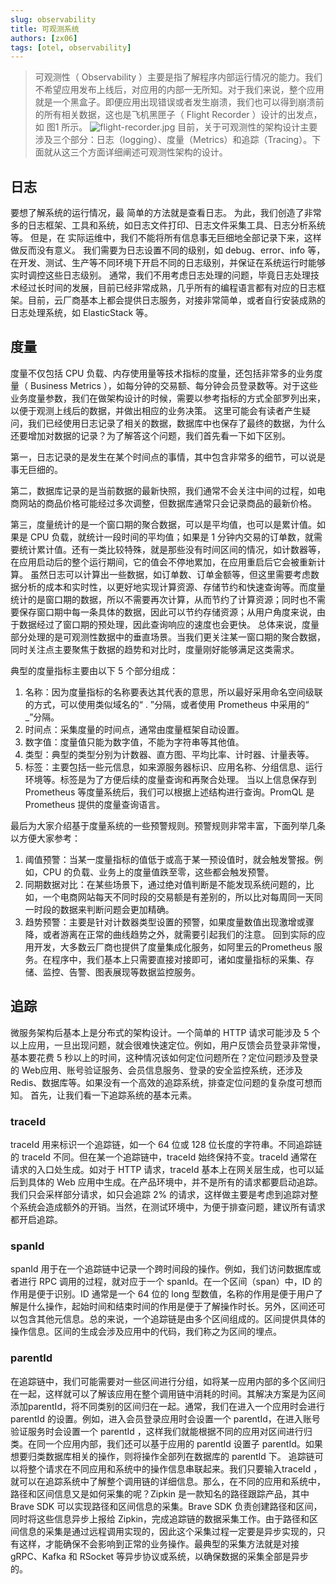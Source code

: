 ```yaml
---
slug: observability
title: 可观测系统
authors: [zx06]
tags: [otel, observability]
---
```

> 可观测性（ Observability ）主要是指了解程序内部运行情况的能力。我们不希望应用发布上线后，对应用的内部一无所知。对于我们来说，整个应用就是一个黑盒子。即便应用出现错误或者发生崩溃，我们也可以得到崩溃前的所有相关数据，这也是飞机黑匣子（ Flight Recorder ）设计的出发点，如 图1 所示。
![flight-recorder.jpg](./flight-recorder.jpg)
目前，关于可观测性的架构设计主要涉及三个部分：日志（logging）、度量（Metrics）和追踪（Tracing）。下面就从这三个方面详细阐述可观测性架构的设计。

## 日志
要想了解系统的运行情况，最 简单的方法就是查看日志。 为此，我们创造了非常多的日志框架、工具和系统，如日志文件打印、日志文件采集工具、日志分析系统等。 但是，在 实际运维中，我们不能将所有信息事无巨细地全部记录下来，这样做反而没有意义。 我们需要为日志设置不同的级别，如 debug、error、info 等，在开发、测试、生产等不同环境下开启不同的日志级别，并保证在系统运行时能够实时调控这些日志级别。
通常，我们不用考虑日志处理的问题，毕竟日志处理技术经过长时间的发展，目前已经非常成熟，几乎所有的编程语言都有对应的日志框架。目前，云厂商基本上都会提供日志服务，对接非常简单，或者自行安装成熟的日志处理系统，如 ElasticStack 等。

## 度量
度量不仅包括 CPU 负载、内存使用量等技术指标的度量，还包括非常多的业务度量（ Business Metrics ），如每分钟的交易额、每分钟会员登录数等。对于这些业务度量参数，我们在做架构设计的时候，需要以参考指标的方式全部罗列出来，以便于观测上线后的数据，并做出相应的业务决策。
这里可能会有读者产生疑问，我们已经使用日志记录了相关的数据，数据库中也保存了最终的数据，为什么还要增加对数据的记录？为了解答这个问题，我们首先看一下如下区别。

第一，日志记录的是发生在某个时间点的事情，其中包含非常多的细节，可以说是事无巨细的。

第二，数据库记录的是当前数据的最新快照，我们通常不会关注中间的过程，如电商网站的商品价格可能经过多次调整，但数据库通常只会记录商品的最新价格。

第三，度量统计的是一个窗口期的聚合数据，可以是平均值，也可以是累计值。如果是 CPU 负载，就统计一段时间的平均值；如果是 1 分钟内交易的订单数，就需要统计累计值。还有一类比较特殊，就是那些没有时间区间的情况，如计数器等，在应用启动后的整个运行期间，它的值会不停地累加，在应用重启后它会被重新计算。
虽然日志可以计算出一些数据，如订单数、订单金额等，但这里需要考虑数据分析的成本和实时性，以更好地实现计算资源、存储节约和快速查询等。而度量统计的是窗口期的数据，所以不需要再次计算，从而节约了计算资源；同时也不需要保存窗口期中每一条具体的数据，因此可以节约存储资源；从用户角度来说，由于数据经过了窗口期的预处理，因此查询响应的速度也会更快。
总体来说，度量部分处理的是可观测性数据中的垂直场景。当我们更关注某一窗口期的聚合数据，同时关注点主要聚焦于数据的趋势和对比时，度量刚好能够满足这类需求。

典型的度量指标主要由以下 5 个部分组成：

1. 名称：因为度量指标的名称要表达其代表的意思，所以最好采用命名空间级联的方式，可以使用类似域名的“ . ”分隔，或者使用 Prometheus 中采用的“ _”分隔。
2. 时间点：采集度量的时间点，通常由度量框架自动设置。
3. 数字值：度量值只能为数字值，不能为字符串等其他值。
4. 类型：典型的类型分别为计数器、直方图、平均比率、计时器、计量表等。
5. 标签：主要包括一些元信息，如来源服务器标识、应用名称、分组信息、运行环境等。标签是为了方便后续的度量查询和再聚合处理。
当以上信息保存到 Prometheus 等度量系统后，我们可以根据上述结构进行查询。PromQL 是 Prometheus 提供的度量查询语言。

最后为大家介绍基于度量系统的一些预警规则。预警规则非常丰富，下面列举几条以方便大家参考：

1. 阈值预警：当某一度量指标的值低于或高于某一预设值时，就会触发警报。例如，CPU 的负载、业务上的度量值跌至零，这些都会触发预警。
2. 同期数据对比：在某些场景下，通过绝对值判断是不能发现系统问题的，比如，一个电商网站每天不同时段的交易额是有差别的，所以比对每周同一天同一时段的数据来判断问题会更加精确。
3. 趋势预警：主要是针对计数器类型设置的预警，如果度量数值出现激增或骤降，或者游离在正常的曲线趋势之外，就需要引起我们的注意。
回到实际的应用开发，大多数云厂商也提供了度量集成化服务，如阿里云的Prometheus 服务。在程序中，我们基本上只需要直接对接即可，诸如度量指标的采集、存储、监控、告警、图表展现等数据监控服务。

## 追踪

微服务架构后基本上是分布式的架构设计。一个简单的 HTTP 请求可能涉及 5 个以上应用，一旦出现问题，就会很难快速定位。例如，用户反馈会员登录非常慢，基本要花费 5 秒以上的时间，这种情况该如何定位问题所在？定位问题涉及登录的 Web应用、账号验证服务、会员信息服务、登录的安全监控系统，还涉及 Redis、数据库等。如果没有一个高效的追踪系统，排查定位问题的复杂度可想而知。
首先，让我们看一下追踪系统的基本元素。

### traceId
traceId 用来标识一个追踪链，如一个 64 位或 128 位长度的字符串。不同追踪链的 traceId 不同。但在某一个追踪链中，traceId 始终保持不变。traceId 通常在请求的入口处生成。如对于 HTTP 请求，traceId 基本上在网关层生成，也可以延后到具体的 Web 应用中生成。在产品环境中，并不是所有的请求都要启动追踪。我们只会采样部分请求，如只会追踪 2% 的请求，这样做主要是考虑到追踪对整个系统会造成额外的开销。当然，在测试环境中，为便于排查问题，建议所有请求都开启追踪。

### spanId
spanId 用于在一个追踪链中记录一个跨时间段的操作。例如，我们访问数据库或者进行 RPC 调用的过程，就对应于一个 spanId。在一个区间（span）中，ID 的作用是便于识别。ID 通常是一个 64 位的 long 型数值，名称的作用是便于用户了解是什么操作，起始时间和结束时间的作用是便于了解操作时长。另外，区间还可以包含其他元信息。总的来说，一个追踪链是由多个区间组成的。区间提供具体的操作信息。区间的生成会涉及应用中的代码，我们称之为区间的埋点。

### parentId
在追踪链中，我们可能需要对一些区间进行分组，如将某一应用内部的多个区间归在一起，这样就可以了解该应用在整个调用链中消耗的时间。其解决方案是为区间添加parentId，将不同类别的区间归在一起。通常，我们在进入一个应用时会进行 parentId 的设置。例如，进入会员登录应用时会设置一个 parentId，在进入账号验证服务时会设置一个 parentId ，这样我们就能根据不同的应用对区间进行归类。在同一个应用内部，我们还可以基于应用的 parentId 设置子 parentId。如果想要归类数据库相关的操作，则将操作全部列在数据库的 parentId 下。
追踪链可以将整个请求在不同应用和系统中的操作信息串联起来。我们只要输入traceId ，就可以在追踪系统中了解整个调用链的详细信息。那么，在不同的应用和系统中，路径和区间信息又是如何采集的呢？Zipkin 是一款知名的路径跟踪产品，其中 Brave SDK 可以实现路径和区间信息的采集。Brave SDK 负责创建路径和区间，同时将这些信息异步上报给 Zipkin，完成追踪链的数据采集工作。由于路径和区间信息的采集是通过远程调用实现的，因此这个采集过程一定要是异步实现的，只有这样，才能确保不会影响到正常的业务操作。最典型的采集方法就是对接 gRPC、Kafka 和 RSocket 等异步协议或系统，以确保数据的采集全部是异步的。